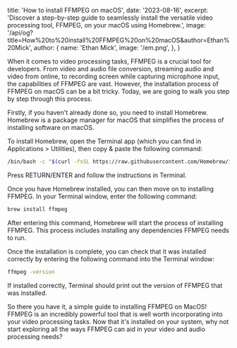   title: 'How to install FFMPEG on macOS',
  date: '2023-08-16',
  excerpt:
    'Discover a step-by-step guide to seamlessly install the versatile video processing tool, FFMPEG, on your macOS using Homebrew.',
  image:
    '/api/og?title=How%20to%20install%20FFMPEG%20on%20macOS&author=Ethan%20Mick',
  author: {
    name: 'Ethan Mick',
    image: '/em.png',
  },
}

When it comes to video processing tasks, FFMPEG is a crucial tool for developers. From video and audio file conversion, streaming audio and video from online, to recording screen while capturing microphone input, the capabilities of FFMPEG are vast. However, the installation process of FFMPEG on macOS can be a bit tricky. Today, we are going to walk you step by step through this process.

Firstly, if you haven't already done so, you need to install Homebrew. Homebrew is a package manager for macOS that simplifies the process of installing software on macOS.

To install Homebrew, open the Terminal app (which you can find in Applications > Utilities), then copy & paste the following command:

```bash
/bin/bash -c "$(curl -fsSL https://raw.githubusercontent.com/Homebrew/install/HEAD/install.sh)"
```

Press RETURN/ENTER and follow the instructions in Terminal.

Once you have Homebrew installed, you can then move on to installing FFMPEG. In your Terminal window, enter the following command:

```bash
brew install ffmpeg
```

After entering this command, Homebrew will start the process of installing FFMPEG. This process includes installing any dependencies FFMPEG needs to run.

Once the installation is complete, you can check that it was installed correctly by entering the following command into the Terminal window:

```bash
ffmpeg -version
```

If installed correctly, Terminal should print out the version of FFMPEG that was installed.

So there you have it, a simple guide to installing FFMPEG on MacOS! FFMPEG is an incredibly powerful tool that is well worth incorporating into your video processing tasks. Now that it's installed on your system, why not start exploring all the ways FFMPEG can aid in your video and audio processing needs?

